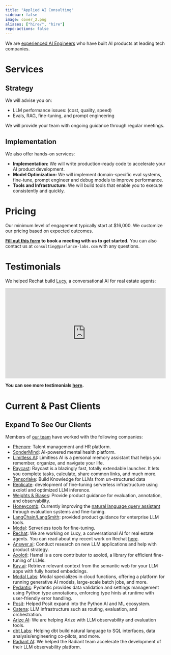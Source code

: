 ```yaml
---
title: "Applied AI Consulting"
sidebar: false
image: cover_2.png
aliases: ["hire/", "hire"]
repo-actions: false
---
```


We are [experienced AI Engineers](team.qmd) who have built AI products at leading tech companies.

# Services

## Strategy

We will advise you on:

-   LLM performance issues: (cost, quality, speed)
-   Evals, RAG, fine-tuning, and prompt engineering

We will provide your team with ongoing guidance through regular meetings.

## Implementation

We also offer hands-on services:

-  **Implementation:** We will write production-ready code to accelerate your AI product development.
-  **Model Optimization:** We will implement domain-specific eval systems, fine-tune, prompt engineer and debug models to improve performance.
-  **Tools and Infrastructure:** We will build tools that enable you to execute consistently and quickly.

# Pricing

Our minimum level of engagement typically start at $16,000.  We customize our pricing based on expected outcomes.

**[Fill out this form](https://form.typeform.com/to/M8f89mlM) to book a meeting with us to get started.**  You can also contact us at `consulting@parlance-labs.com` with any questions.

# Testimonials

We helped Rechat build [Lucy](https://help.rechat.com/guides/lucy), a conversational AI for real estate agents:

<div style="padding:56.25% 0 0 0;position:relative;"><iframe src="https://player.vimeo.com/video/989102642?badge=0&amp;autopause=0&amp;player_id=0&amp;app_id=58479" frameborder="0" allow="autoplay; fullscreen; picture-in-picture; clipboard-write" style="position:absolute;top:0;left:0;width:100%;height:100%;" title="Parlance Labs Testimonial Rechat"></iframe></div><script src="https://player.vimeo.com/api/player.js"></script>

**You can see more testimonials [here](index.qmd#heres-what-our-clients-are-saying).**

# Current & Past Clients

::: {.callout-tip}
## Expand To See Our Clients

Members of [our team](team.qmd) have worked with the following companies:

- [Phenom](https://www.phenom.com/): Talent management and HR platform.
- [SonderMind](https://www.sondermind.com/): AI-powered mental health platform.
- [Limitless AI](http://limitless.ai/): Limitless AI is a personal memory assistant that helps you remember, organize, and navigate your life.
- [Raycast](https://raycast.com/): Raycast is a blazingly fast, totally extendable launcher. It lets you complete tasks, calculate, share common links, and much more.
- [Tensorlake](https://tensorlake.ai/): Build Knowledge for LLMs from un-structured data
-   [Replicate](https://replicate.com/): development of fine-tuning serverless infrastructure using axolotl and optimized LLM inference.
-   [Weights & Biases](https://wandb.ai/site): Provide product guidance for evaluation, annotation, and observability.
-   [Honeycomb](https://www.honeycomb.io/): Currently improving the [natural language query assistant](https://www.honeycomb.io/blog/introducing-query-assistant) through evaluation systems and fine-tuning.
-   [LangChain/LangSmith](https://www.langchain.com): provided product guidance for enterprise LLM tools.
-   [Modal](https://modal.com/): Serverless tools for fine-tuning.
-   [Rechat](https://rechat.com/): We are working on Lucy, a conversational AI for real estate agents. You can read about my recent work on Rechat [here](https://hamel.dev/blog/posts/evals/).
-   [Answer.ai](https://www.answer.ai/): Conduct research on new LLM applications and help with product strategy.
-   [Axolotl](https://github.com/OpenAccess-AI-Collective/axolotl): Hamel is a core contributor to axolotl, a library for efficient fine-tuning of LLMs.
- [Kay.ai](http://kay.ai/): Retrieve relevant context from the semantic web for your LLM apps with fully hosted embeddings.
- [Modal Labs](https://modal.com/): Modal specializes in cloud functions, offering a platform for running generative AI models, large-scale batch jobs, and more.
- [Pydantic](http://pydantic.dev/): Pydantic provides data validation and settings management using Python type annotations, enforcing type hints at runtime with user-friendly error handling.
-   [Posit](https://posit.co/): Helped Posit expand into the Python AI and ML ecosystem.
-   [Catena](https://www.catena.xyz/): LLM infrastructure such as routing, evaluation, and orchestration.
- [Arize AI](https://arize.com/llm/): We are helping Arize with LLM observability and evaluation tools.
- [dbt Labs](getdbt.com): Helping dbt build natural language to SQL interfaces, data analysis/engineering co-pilots, and more.
- [Radiant AI](https://radiantai.com/): We helped the Radiant team accelerate the development of their LLM observability platform.
:::